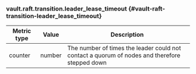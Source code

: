 ### vault.raft.transition.leader_lease_timeout {#vault-raft-transition-leader_lease_timeout}

Metric type | Value   | Description
----------- | ------- | -----------
counter     | number  | The number of times the leader could not contact a quorum of nodes and therefore stepped down
